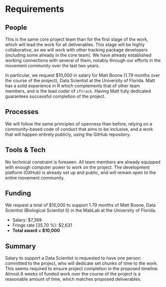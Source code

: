 # Requirements
<!-- 
An idea of what is required to make the project actually happen
-->

## People
<!--
Who needs to be involved, what's the proposed structure, what will it take to get their involvement?
-->

This is the same core project team than for the first stage of the
work, which will lead the work for all deliverables. This stage will
be highly collaborative, as we will work with other tracking package
developers (including some already in the core team). We have already
established working connections with several of them, notably through
our efforts in the movement community over the last two years.

In particular, we request \$10,000 in salary for Matt Boone (1.79
months over the course of the project), Data Scientist at the
University of Florida. Matt has a solid experience in R which
complements that of other team members, and is the lead coder of
`sftrack`. Having Matt fully dedicated guarantees successful
completion of the project.


## Processes
<!-- 
What processes need to be put in place e.g. codes of conduct, regular ISC meetings, handover to the community at large?
-->

We will follow the same principles of openness than before, relying on
a community-based code of conduct that aims to be inclusive, and a
work that will happen entirely publicly, using the GitHub repository.


## Tools & Tech
<!--
What is going to be needed to deliver this project? 

Will cloud computing be used - if yes are there are necessary components that will be deciding factors between providers?

Are there tools or tech that don't exist that will be produced to facilitate the project?
-->

No technical constraint is foreseen. All team members are already
equipped with enough computer power to work on the project.  The
development platform (GitHub) is already set up and public, and will
remain open to the entire movement community.


## Funding
<!-- 
[TO DO] THE GUIDANCE IS PRETTY UNCLEAR, ESP IN LIGHT OF GABOR'S PROPOSAL VS AWARD SIZE

-->

We request a total of \$10,000 to support 1.79 months of Matt Boone,
Data Scientist (Biological Scientist II) in the MabLab at the
University of Florida.

* Salary: \$7,369
* Fringe rate (35.70 %): \$2,631
* **Total award = \$10,000**


## Summary
<!--
A summary of the requirements that contextualises the costs
-->

Salary to support a Data Scientist is requested to have one person
committed to the project, who will dedicate set chunks of time to the
work. This seems required to ensure project completion in the proposed
timeline. Almost 8 weeks of funded work over the course of the project
is a reasonable amount of time, which matches proposed deliverables.
